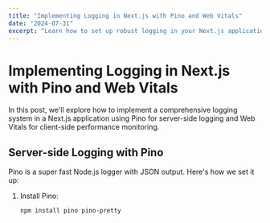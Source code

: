 ```yaml
---
title: "Implementing Logging in Next.js with Pino and Web Vitals"
date: "2024-07-31"
excerpt: "Learn how to set up robust logging in your Next.js application using Pino and Web Vitals."
---
```


# Implementing Logging in Next.js with Pino and Web Vitals

In this post, we'll explore how to implement a comprehensive logging system in a Next.js application using Pino for server-side logging and Web Vitals for client-side performance monitoring.

## Server-side Logging with Pino

Pino is a super fast Node.js logger with JSON output. Here's how we set it up:

1. Install Pino:
   ```bash
   npm install pino pino-pretty
   ```
